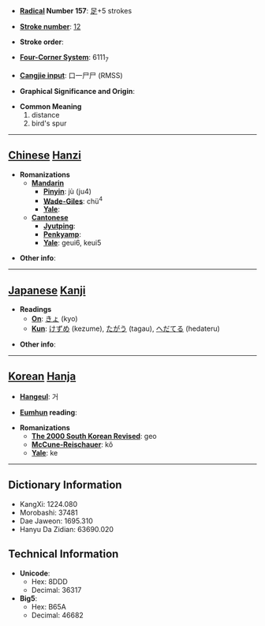 * '''[[Wiktionary:Chinese radical index| Radical]] Number 157''': [[Wiktionary:Chinese radical index 足|足]]+5 strokes

* '''[[Wiktionary:Chinese total strokes index|Stroke number]]''': [[Wiktionary:Chinese total strokes index 12|12]]

* '''Stroke order''': 

* '''[[Wiktionary:Chinese four corner index|Four-Corner System]]''': 6111<sub>7</sub>

* '''[[Wiktionary:Chinese Cangjie index|Cangjie input]]''': 口一尸尸 (RMSS)

* '''Graphical Significance and Origin''': 

* '''Common Meaning'''
*#distance
*# bird's spur


----

== [[Chinese]] [[Hanzi]] ==

* '''Romanizations'''
** '''[[Mandarin]]'''
*** '''[[Pinyin]]''': jù (ju4)
*** '''[[Wade-Giles]]''': chü<sup>4</sup>
*** '''[[Yale]]''': 
** '''[[Cantonese]]'''
*** '''[[Jyutping]]''':
*** '''[[Penkyamp]]''': 
*** '''[[Yale]]''': geui6, keui5

* '''Other info''': 

----

== [[Japanese]] [[Kanji]] ==

* '''Readings'''
** '''[[On]]''': [[きょ]] (kyo)
** '''[[Kun]]''': [[けずめ]] (kezume), [[たがう]] (tagau), [[へだてる]] (hedateru)

* '''Other info''':  

----

== [[Korean]] [[Hanja]] ==

* '''[[Hangeul]]''': 거

* '''[[Eumhun]] reading''': 

* '''Romanizations'''
** '''[[The 2000 South Korean Revised Romanization|The 2000 South Korean Revised]]''': geo
** '''[[McCune-Reischauer]]''': kŏ
** '''[[Yale]]''': ke

----

== Dictionary Information ==

* KangXi: 1224.080
* Morobashi: 37481
* Dae Jaweon: 1695.310
* Hanyu Da Zidian: 63690.020

== Technical Information ==

* '''Unicode''':
** Hex: 8DDD
** Decimal: 36317
* '''Big5''':
** Hex: B65A
** Decimal: 46682